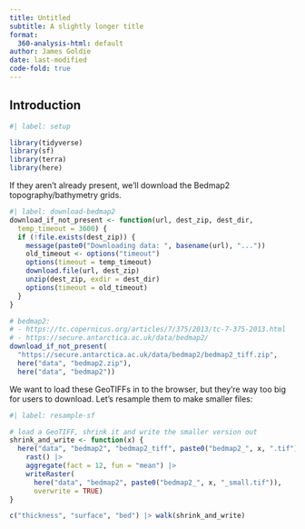 ```yaml
---
title: Untitled
subtitle: A slightly longer title
format:
  360-analysis-html: default
author: James Goldie
date: last-modified
code-fold: true
---
```


## Introduction

```r
#| label: setup

library(tidyverse)
library(sf)
library(terra)
library(here)
```

If they aren't already present, we'll download the Bedmap2 topography/bathymetry grids.

```r
#| label: download-bedmap2
download_if_not_present <- function(url, dest_zip, dest_dir,
  temp_timeout = 3600) {
  if (!file.exists(dest_zip)) {
    message(paste0("Downloading data: ", basename(url), "..."))
    old_timeout <- options("timeout")
    options(timeout = temp_timeout)
    download.file(url, dest_zip)
    unzip(dest_zip, exdir = dest_dir)
    options(timeout = old_timeout)
  } 
}

# bedmap2:
# - https://tc.copernicus.org/articles/7/375/2013/tc-7-375-2013.html
# - https://secure.antarctica.ac.uk/data/bedmap2/
download_if_not_present(
  "https://secure.antarctica.ac.uk/data/bedmap2/bedmap2_tiff.zip",
  here("data", "bedmap2.zip"),
  here("data", "bedmap2"))
```

We want to load these GeoTIFFs in to the browser, but they're way too big for users to download. Let's resample them to make smaller files:

```r
#| label: resample-sf

# load a GeoTIFF, shrink it and write the smaller version out
shrink_and_write <- function(x) {
  here("data", "bedmap2", "bedmap2_tiff", paste0("bedmap2_", x, ".tif")) |>
    rast() |>
    aggregate(fact = 12, fun = "mean") |>
    writeRaster(
      here("data", "bedmap2", paste0("bedmap2_", x, "_small.tif")),
      overwrite = TRUE)
}

c("thickness", "surface", "bed") |> walk(shrink_and_write)

```